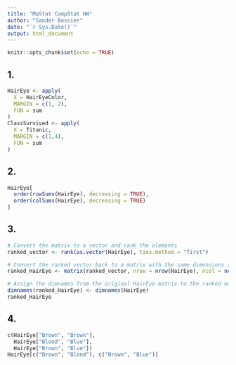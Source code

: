 ```yaml
---
title: "MaStat CompStat HW"
author: "Sander Bossier"
date: "`r Sys.Date()`"
output: html_document
---
```


```r
knitr::opts_chunk$set(echo = TRUE)
```

## 1.

```r
HairEye <- apply(
  X = HairEyeColor,
  MARGIN = c(1, 2),
  FUN = sum
)
ClassSurvived <- apply(
  X = Titanic,
  MARGIN = c(1,4),
  FUN = sum
)
```

## 2.

```r
HairEye[
  order(rowSums(HairEye), decreasing = TRUE),
  order(colSums(HairEye), decreasing = TRUE)
]
```

## 3.

```r
# Convert the matrix to a vector and rank the elements
ranked_vector <- rank(as.vector(HairEye), ties.method = "first")

# Convert the ranked vector back to a matrix with the same dimensions as HairEye
ranked_HairEye <- matrix(ranked_vector, nrow = nrow(HairEye), ncol = ncol(HairEye))

# Assign the dimnames from the original HairEye matrix to the ranked matrix
dimnames(ranked_HairEye) <- dimnames(HairEye)
ranked_HairEye

```

## 4.

```r
c(HairEye["Brown", "Brown"],
  HairEye["Blond", "Blue"],
  HairEye["Brown", "Blue"])
HairEye[c("Brown", "Blond"), c("Brown", "Blue")]

```

